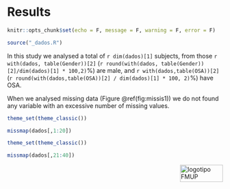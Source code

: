 # Results {#result}

```r
knitr::opts_chunk$set(echo = F, message = F, warning = F, error = F)

source("_dados.R")
```

In this study we analysed a total of `r dim(dados)[1]` subjects, from those `r with(dados, table(Gender))[2]` (`r round(with(dados, table(Gender))[2]/dim(dados)[1] * 100,2)`%) are male, and `r with(dados,table(OSA))[2]` (`r round(with(dados,table(OSA))[2] / dim(dados)[1] * 100, 2)`%) have OSA.

When we analysed missing data (Figure \@ref(fig:missis1)) we do not found any variable with an excessive number of missing values. 

```r
theme_set(theme_classic())

missmap(dados[,1:20]) 

```

```r
theme_set(theme_classic())

missmap(dados[,21:40]) 
```


<img src="images/logoFMUP.png" alt="logotipo FMUP" style="width:100px;height:40px;" align="right">